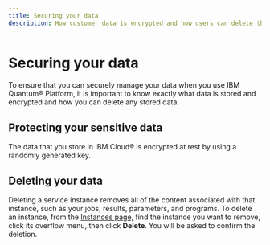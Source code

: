 ```yaml
---
title: Securing your data
description: How customer data is encrypted and how users can delete their personal data.
---
```


# Securing your data

To ensure that you can securely manage your data when you use IBM Quantum&reg; Platform, it is important to know exactly what data is stored and encrypted and how you can delete any stored data.

## Protecting your sensitive data

The data that you store in IBM Cloud&reg; is encrypted at rest by using a randomly generated key.


## Deleting your data

Deleting a service instance removes all of the content associated with that instance, such as your jobs, results, parameters, and programs. To delete an instance, from the [Instances page,](https://quantum.cloud.ibm.com/instances) find the instance you want to remove, click its overflow menu, then click **Delete**. You will be asked to confirm the deletion.
